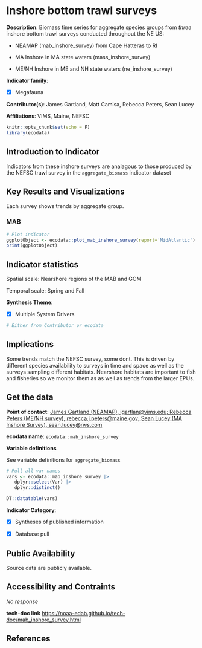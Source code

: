 # Inshore bottom trawl surveys

**Description**: Biomass time series for aggregate species groups from *three* inshore bottom trawl surveys conducted throughout the NE US:

- NEAMAP (mab_inshore_survey) from Cape Hatteras to RI

- MA Inshore in MA state waters (mass_inshore_survey)

- ME/NH Inshore in ME and NH state waters (ne_inshore_survey)

**Indicator family**: 

- [X] Megafauna


**Contributor(s)**: James Gartland, Matt Camisa, Rebecca Peters, Sean Lucey

**Affiliations**: VIMS, Maine, NEFSC

```{r echo=FALSE}
knitr::opts_chunk$set(echo = F)
library(ecodata)
```
## Introduction to Indicator
Indicators from these inshore surveys are analagous to those produced by the NEFSC trawl survey in the `aggregate_biomass` indicator dataset

## Key Results and Visualizations
Each survey shows trends by aggregate group.

### MAB

```{r plot_mab_inshore_surveyMAB}
# Plot indicator
ggplotObject <- ecodata::plot_mab_inshore_survey(report='MidAtlantic')
print(ggplotObject)
```


## Indicator statistics 
Spatial scale: Nearshore regions of the MAB and GOM

Temporal scale: Spring and Fall

**Synthesis Theme**:

- [X] Multiple System Drivers


```{r autostats_mab_inshore_survey}
# Either from Contributor or ecodata
```

## Implications
Some trends match the NEFSC survey, some dont. This is driven by different species availability to surveys in time and space as well as the surveys sampling different habitats. Nearshore habitats are important to fish and fisheries so we monitor them as as well as trends from the larger EPUs.

## Get the data

**Point of contact**: [James Gartland (NEAMAP), jgartlan@vims.edu; Rebecca Peters (ME/NH survey), rebecca.j.peters@maine.gov; Sean Lucey (MA Inshore Survey), sean.lucey@rws.com](mailto:James Gartland (NEAMAP), jgartlan@vims.edu; Rebecca Peters (ME/NH survey), rebecca.j.peters@maine.gov; Sean Lucey (MA Inshore Survey), sean.lucey@rws.com){.email}

**ecodata name**: `ecodata::mab_inshore_survey`

**Variable definitions**

See variable definitions for `aggregate_biomass`

```{r vars_mab_inshore_survey}
# Pull all var names
vars <- ecodata::mab_inshore_survey |>
   dplyr::select(Var) |>
   dplyr::distinct()

DT::datatable(vars)
```
**Indicator Category**:

- [X] Syntheses of published information
- [X] Database pull


## Public Availability

Source data are publicly available.

## Accessibility and Contraints

_No response_

**tech-doc link**
<https://noaa-edab.github.io/tech-doc/mab_inshore_survey.html>

## References


